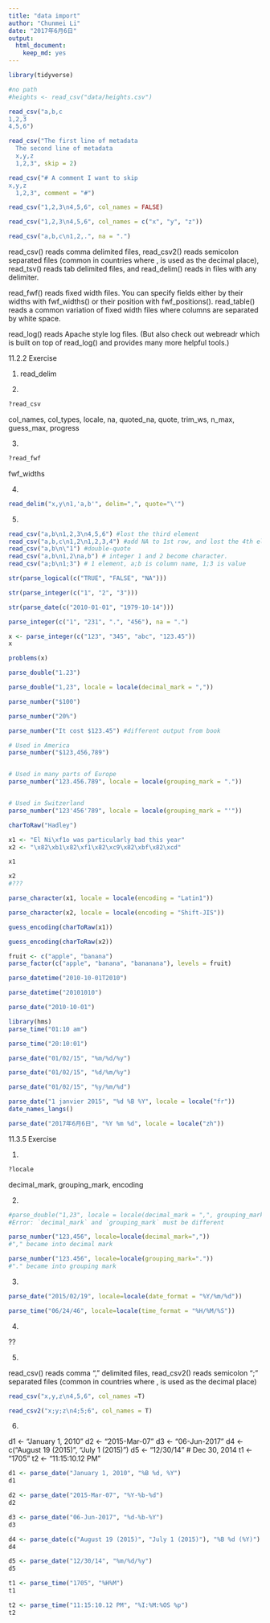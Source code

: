 ```yaml
---
title: "data import"
author: "Chunmei Li"
date: "2017年6月6日"
output: 
  html_document: 
    keep_md: yes
---
```

```r
library(tidyverse)
```

```r
#no path
#heights <- read_csv("data/heights.csv")
```

```r
read_csv("a,b,c
1,2,3
4,5,6")
```
```r
read_csv("The first line of metadata
  The second line of metadata
  x,y,z
  1,2,3", skip = 2)
```

```r
read_csv("# A comment I want to skip 
x,y,z
  1,2,3", comment = "#")
```

```r
read_csv("1,2,3\n4,5,6", col_names = FALSE)
```

```r
read_csv("1,2,3\n4,5,6", col_names = c("x", "y", "z"))
```

```r
read_csv("a,b,c\n1,2,.", na = ".")
```


read_csv() reads comma delimited files, read_csv2() reads semicolon separated files (common in countries where , is used as the decimal place), read_tsv() reads tab delimited files, and read_delim() reads in files with any delimiter.

read_fwf() reads fixed width files. You can specify fields either by their widths with fwf_widths() or their position with fwf_positions(). read_table() reads a common variation of fixed width files where columns are separated by white space.

read_log() reads Apache style log files. (But also check out webreadr which is built on top of read_log() and provides many more helpful tools.)

11.2.2 Exercise

1.
read_delim

2.

```r
?read_csv
```
col_names, col_types, locale, na, quoted_na, quote, trim_ws, n_max, guess_max, progress

3.

```r
?read_fwf
```

fwf_widths

4.

```r
read_delim("x,y\n1,'a,b'", delim=",", quote="\'")
```

5.

```r
read_csv("a,b\n1,2,3\n4,5,6") #lost the third element
read_csv("a,b,c\n1,2\n1,2,3,4") #add NA to 1st row, and lost the 4th element in 2nd row
read_csv("a,b\n\"1") #double-quote
read_csv("a,b\n1,2\na,b") # integer 1 and 2 become character.
read_csv("a;b\n1;3") # 1 element, a;b is column name, 1;3 is value
```


```r
str(parse_logical(c("TRUE", "FALSE", "NA")))

str(parse_integer(c("1", "2", "3")))

str(parse_date(c("2010-01-01", "1979-10-14")))
```

```r
parse_integer(c("1", "231", ".", "456"), na = ".")
```

```r
x <- parse_integer(c("123", "345", "abc", "123.45"))
x
```
```r
problems(x)
```
```r
parse_double("1.23")
```

```r
parse_double("1,23", locale = locale(decimal_mark = ","))
```

```r
parse_number("$100")

parse_number("20%")

parse_number("It cost $123.45") #different output from book

```

```r
# Used in America
parse_number("$123,456,789")


# Used in many parts of Europe
parse_number("123.456.789", locale = locale(grouping_mark = "."))


# Used in Switzerland
parse_number("123'456'789", locale = locale(grouping_mark = "'"))

```

```r
charToRaw("Hadley")
```

```r
x1 <- "El Ni\xf1o was particularly bad this year"
x2 <- "\x82\xb1\x82\xf1\x82\xc9\x82\xbf\x82\xcd"

x1

x2
#???
```

```r
parse_character(x1, locale = locale(encoding = "Latin1"))

parse_character(x2, locale = locale(encoding = "Shift-JIS"))

```

```r
guess_encoding(charToRaw(x1))

guess_encoding(charToRaw(x2))
```

```r
fruit <- c("apple", "banana")
parse_factor(c("apple", "banana", "bananana"), levels = fruit)
```

```r
parse_datetime("2010-10-01T2010")

parse_datetime("20101010")
```

```r
parse_date("2010-10-01")
```

```r
library(hms)
parse_time("01:10 am")

parse_time("20:10:01")
```

```r
parse_date("01/02/15", "%m/%d/%y")

parse_date("01/02/15", "%d/%m/%y")

parse_date("01/02/15", "%y/%m/%d")
```

```r
parse_date("1 janvier 2015", "%d %B %Y", locale = locale("fr"))
date_names_langs()
```

```r
parse_date("2017年6月6日", "%Y %m %d", locale = locale("zh"))
```


11.3.5 Exercise

1.
```r
?locale
```
decimal_mark, grouping_mark, encoding

2.
```r
#parse_double("1,23", locale = locale(decimal_mark = ",", grouping_mark = ","))
#Error: `decimal_mark` and `grouping_mark` must be different
```

```r
parse_number("123,456", locale=locale(decimal_mark=","))
#"," became into decimal mark
```
```r
parse_number("123.456", locale=locale(grouping_mark="."))
#"." became into grouping mark
```

3.

```r
parse_date("2015/02/19", locale=locale(date_format = "%Y/%m/%d"))

parse_time("06/24/46", locale=locale(time_format = "%H/%M/%S"))
```

4.

??

5.

read_csv() reads comma "," delimited files, read_csv2() reads semicolon ";" separated files (common in countries where , is used as the decimal place)

```r
read_csv("x,y,z\n4,5,6", col_names =T)

read_csv2("x;y;z\n4;5;6", col_names = T)
```

6.

d1 <- "January 1, 2010"
d2 <- "2015-Mar-07"
d3 <- "06-Jun-2017"
d4 <- c("August 19 (2015)", "July 1 (2015)")
d5 <- "12/30/14" # Dec 30, 2014
t1 <- "1705"
t2 <- "11:15:10.12 PM"

```r
d1 <- parse_date("January 1, 2010", "%B %d, %Y")
d1
```

```r
d2 <- parse_date("2015-Mar-07", "%Y-%b-%d")
d2
```

```r
d3 <- parse_date("06-Jun-2017", "%d-%b-%Y")
d3
```

```r
d4 <- parse_date(c("August 19 (2015)", "July 1 (2015)"), "%B %d (%Y)")
d4
```

```r
d5 <- parse_date("12/30/14", "%m/%d/%y")
d5
```

```r
t1 <- parse_time("1705", "%H%M")
t1
```

```r
t2 <- parse_time("11:15:10.12 PM", "%I:%M:%OS %p")
t2
```


